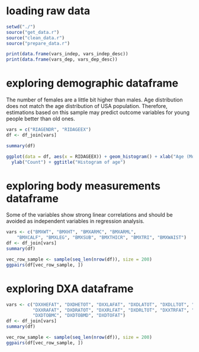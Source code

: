 # loading raw data
``` r
setwd("./")
source("get_data.r")
source("clean_data.r")
source("prepare_data.r")

print(data.frame(vars_indep, vars_indep_desc))
print(data.frame(vars_dep, vars_dep_desc))
```

# exploring demographic dataframe
The number of females are a little bit higher than males.
Age distribution does not match the age distribution of USA population. Therefore, estimations based on this sample may predict outcome variables for young people better than old ones.
``` r
vars = c("RIAGENDR", "RIDAGEEX")
df <- df_join[vars]

summary(df)

ggplot(data = df, aes(x = RIDAGEEX)) + geom_histogram() + xlab("Age (Month)") +
  ylab("Count") + ggtitle("Histogram of age")
```

# exploring body measurements dataframe
Some of the variables show strong linear correlations and should be avoided as independent variables in regression analysis.
``` r
vars <- c("BMXWT", "BMXHT", "BMXARMC", "BMXARML",
    "BMXCALF", "BMXLEG", "BMXSUB", "BMXTHICR", "BMXTRI", "BMXWAIST")
df <- df_join[vars]
summary(df)

vec_row_sample <- sample(seq_len(nrow(df)), size = 200)
ggpairs(df[vec_row_sample, ])
```

# exploring DXA dataframe
``` r
vars <- c("DXXHEFAT", "DXDHETOT", "DXXLAFAT", "DXDLATOT", "DXDLLTOT", "DXXLLFAT",
          "DXXRAFAT", "DXDRATOT", "DXXRLFAT", "DXDRLTOT", "DXXTRFAT", "DXDTRTOT", 
          "DXDTOBMC", "DXDTOBMD", "DXDTOFAT")
df <- df_join[vars]
summary(df)

vec_row_sample <- sample(seq_len(nrow(df)), size = 200)
ggpairs(df[vec_row_sample, ])
```